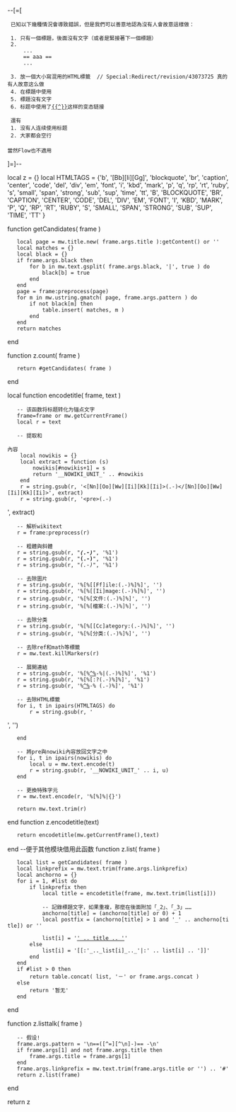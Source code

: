 --[=[

  已知以下幾種情況會導致錯誤，但是我們可以善意地認為沒有人會故意這樣做：

  1. 只有一個標題，後面沒有文字（或者是緊接著下一個標題）
  2. <nowiki>
     ...
     == aaa ==
     ...
     </nowiki>
  3. 放一個大小寫混用的HTML標籤  // Special:Redirect/revision/43073725 真的有人故意这么做
  4. 在標題中使用<ref>
  5. 標題沒有文字
  6. 标题中使用了[[User:Example|{{^}}]]这样的变态链接

  還有
  1. 没有人连续使用标题
  2. 大家都会空行
 
 當然Flow也不適用
]=]--

local z = {}
local HTMLTAGS = {'b', '[Bb][Ii][Gg]', 'blockquote', 'br', 'caption', 'center', 'code', 'del', 'div', 'em', 'font', 'i', 'kbd', 'mark', 'p', 'q', 'rp', 'rt', 'ruby', 's', 'small', 'span', 'strong', 'sub', 'sup', 'time', 'tt',
'B', 'BLOCKQUOTE', 'BR', 'CAPTION', 'CENTER', 'CODE', 'DEL', 'DIV', 'EM', 'FONT', 'I', 'KBD', 'MARK', 'P', 'Q', 'RP', 'RT', 'RUBY', 'S', 'SMALL', 'SPAN', 'STRONG', 'SUB', 'SUP', 'TIME', 'TT'
}

function getCandidates( frame )
    local page = mw.title.new( frame.args.title ):getContent() or ''
    local matches = {}
    local black = {}
    if frame.args.black then
        for b in mw.text.gsplit( frame.args.black, '|', true ) do
            black[b] = true
        end
    end
    page = frame:preprocess(page)
    for m in mw.ustring.gmatch( page, frame.args.pattern ) do
        if not black[m] then
            table.insert( matches, m )
        end
    end
    return matches
end

function z.count( frame )
    return #getCandidates( frame )
end

local function encodetitle( frame, text )
	-- 该函数将标题转化为锚点文字
	frame=frame or mw.getCurrentFrame()
    local r = text

    -- 提取<nowiki>和<pre>內容
    local nowikis = {}
    local extract = function (s)
        nowikis[#nowikis+1] = s
        return '__NOWIKI_UNIT_' .. #nowikis
    end
    r = string.gsub(r, '<[Nn][Oo][Ww][Ii][Kk][Ii]>(.-)</[Nn][Oo][Ww][Ii][Kk][Ii]>', extract)
    r = string.gsub(r, '<pre>(.-)</pre>', extract)

    -- 解析wikitext
    r = frame:preprocess(r)

    -- 粗體與斜體
    r = string.gsub(r, "'''''(.-)'''''", '%1')
    r = string.gsub(r, "'''(.-)'''", '%1')
    r = string.gsub(r, "''(.-)''", '%1')

    -- 去除圖片
    r = string.gsub(r, '%[%[[Ff]ile:(.-)%]%]', '')
    r = string.gsub(r, '%[%[[Ii]mage:(.-)%]%]', '')
    r = string.gsub(r, '%[%[文件:(.-)%]%]', '')
    r = string.gsub(r, '%[%[檔案:(.-)%]%]', '')

    -- 去除分类
    r = string.gsub(r, '%[%[[Cc]ategory:(.-)%]%]', '')
    r = string.gsub(r, '%[%[分类:(.-)%]%]', '')

    -- 去除ref和math等標籤
    r = mw.text.killMarkers(r)

    -- 展開連結
    r = string.gsub(r, '%[%[[^%|^%]]-%|(.-)%]%]', '%1')
    r = string.gsub(r, '%[%[:?(.-)%]%]', '%1')
    r = string.gsub(r, '%[[^%|^%]]-% (.-)%]', '%1')

    -- 去除HTML標籤
    for i, t in ipairs(HTMLTAGS) do
        r = string.gsub(r, '</?' .. t.. '.->', '')
    end

    -- 將pre與nowiki內容放回文字之中
    for i, t in ipairs(nowikis) do
        local u = mw.text.encode(t)
        r = string.gsub(r, '__NOWIKI_UNIT_' .. i, u)
    end

    -- 更換特殊字元
    r = mw.text.encode(r, '%[%]%|{}')

    return mw.text.trim(r)
end
function z.encodetitle(text) 
	return encodetitle(mw.getCurrentFrame(),text)
end --便于其他模块借用此函数
function z.list( frame )
    local list = getCandidates( frame )
    local linkprefix = mw.text.trim(frame.args.linkprefix)
    local anchorno = {}
    for i = 1, #list do
        if linkprefix then
            local title = encodetitle(frame, mw.text.trim(list[i]))

            -- 記錄標題文字，如果重複，那麼在後面附加「_2」、「_3」……
            anchorno[title] = (anchorno[title] or 0) + 1
            local postfix = (anchorno[title] > 1 and '_' .. anchorno[title]) or ''

            list[i] = '[[:'_.._linkprefix_.._string.gsub(title,_'&',_'&')_.._postfix_.._'|' .. title .. ']]'
        else
            list[i] = '[[:'_.._list[i]_.._'|:' .. list[i] .. ']]'
        end
    end
    if #list > 0 then
        return table.concat( list, '－' or frame.args.concat )
    else
        return '暂无'
    end
end

function z.listtalk( frame )
	-- 假设!
    frame.args.pattern = '\n==([^=][^\n]-)== -\n'
    if frame.args[1] and not frame.args.title then
        frame.args.title = frame.args[1]
    end
    frame.args.linkprefix = mw.text.trim(frame.args.title or '') .. '#'
    return z.list(frame)
end

return z
